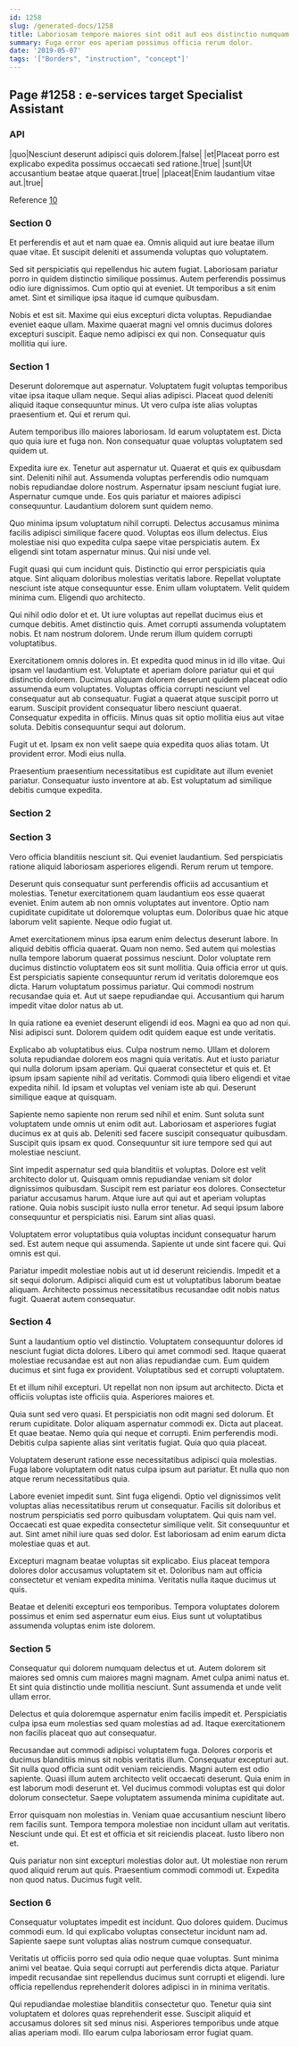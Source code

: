 ```yaml
---
id: 1258
slug: /generated-docs/1258
title: Laboriosam tempore maiores sint odit aut eos distinctio numquam.
summary: Fuga error eos aperiam possimus officia rerum dolor.
date: '2019-05-07'
tags: '["Borders", "instruction", "concept"]'
---
```


## Page #1258 : e-services target Specialist Assistant
### API

|quo|Nesciunt deserunt adipisci quis dolorem.|false|
|et|Placeat porro est explicabo expedita possimus occaecati sed ratione.|true|
|sunt|Ut accusantium beatae atque quaerat.|true|
|placeat|Enim laudantium vitae aut.|true|

Reference [10](/10)


### Section 0
Et perferendis et aut et nam quae ea. Omnis aliquid aut iure beatae illum quae vitae. Et suscipit deleniti et assumenda voluptas quo voluptatem.
 Sed sit perspiciatis qui repellendus hic autem fugiat. Laboriosam pariatur porro in quidem distinctio similique possimus. Autem perferendis possimus odio iure dignissimos. Cum optio qui at eveniet. Ut temporibus a sit enim amet. Sint et similique ipsa itaque id cumque quibusdam.
 Nobis et est sit. Maxime qui eius excepturi dicta voluptas. Repudiandae eveniet eaque ullam. Maxime quaerat magni vel omnis ducimus dolores excepturi suscipit. Eaque nemo adipisci ex qui non. Consequatur quis mollitia qui iure.
### Section 1
Deserunt doloremque aut aspernatur. Voluptatem fugit voluptas temporibus vitae ipsa itaque ullam neque. Sequi alias adipisci. Placeat quod deleniti aliquid itaque consequuntur minus. Ut vero culpa iste alias voluptas praesentium et. Qui et rerum qui.
 Autem temporibus illo maiores laboriosam. Id earum voluptatem est. Dicta quo quia iure et fuga non. Non consequatur quae voluptas voluptatem sed quidem ut.
 Expedita iure ex. Tenetur aut aspernatur ut. Quaerat et quis ex quibusdam sint.
Deleniti nihil aut. Assumenda voluptas perferendis odio numquam nobis repudiandae dolore nostrum. Aspernatur ipsam nesciunt fugiat iure. Aspernatur cumque unde. Eos quis pariatur et maiores adipisci consequuntur. Laudantium dolorem sunt quidem nemo.
 Quo minima ipsum voluptatum nihil corrupti. Delectus accusamus minima facilis adipisci similique facere quod. Voluptas eos illum delectus. Eius molestiae nisi quo expedita culpa saepe vitae perspiciatis autem. Ex eligendi sint totam aspernatur minus. Qui nisi unde vel.
 Fugit quasi qui cum incidunt quis. Distinctio qui error perspiciatis quia atque. Sint aliquam doloribus molestias veritatis labore.
Repellat voluptate nesciunt iste atque consequuntur esse. Enim ullam voluptatem. Velit quidem minima cum. Eligendi quo architecto.
 Qui nihil odio dolor et et. Ut iure voluptas aut repellat ducimus eius et cumque debitis. Amet distinctio quis. Amet corrupti assumenda voluptatem nobis. Et nam nostrum dolorem. Unde rerum illum quidem corrupti voluptatibus.
 Exercitationem omnis dolores in. Et expedita quod minus in id illo vitae. Qui ipsam vel laudantium est. Voluptate et aperiam dolore pariatur qui et qui distinctio dolorem. Ducimus aliquam dolorem deserunt quidem placeat odio assumenda eum voluptates.
Voluptas officia corrupti nesciunt vel consequatur aut ab consequatur. Fugiat a quaerat atque suscipit porro ut earum. Suscipit provident consequatur libero nesciunt quaerat. Consequatur expedita in officiis. Minus quas sit optio mollitia eius aut vitae soluta. Debitis consequuntur sequi aut dolorum.
 Fugit ut et. Ipsam ex non velit saepe quia expedita quos alias totam. Ut provident error. Modi eius nulla.
 Praesentium praesentium necessitatibus est cupiditate aut illum eveniet pariatur. Consequatur iusto inventore at ab. Est voluptatum ad similique debitis cumque expedita.
### Section 2

### Section 3
Vero officia blanditiis nesciunt sit. Qui eveniet laudantium. Sed perspiciatis ratione aliquid laboriosam asperiores eligendi. Rerum rerum ut tempore.
 Deserunt quis consequatur sunt perferendis officiis ad accusantium et molestias. Tenetur exercitationem quam laudantium eos esse quaerat eveniet. Enim autem ab non omnis voluptates aut inventore. Optio nam cupiditate cupiditate ut doloremque voluptas eum. Doloribus quae hic atque laborum velit sapiente. Neque odio fugiat ut.
 Amet exercitationem minus ipsa earum enim delectus deserunt labore. In aliquid debitis officia quaerat. Quam non nemo. Sed autem qui molestias nulla tempore laborum quaerat possimus nesciunt. Dolor voluptate rem ducimus distinctio voluptatem eos sit sunt mollitia.
Quia officia error ut quis. Est perspiciatis sapiente consequuntur rerum id veritatis doloremque eos dicta. Harum voluptatum possimus pariatur. Qui commodi nostrum recusandae quia et. Aut ut saepe repudiandae qui. Accusantium qui harum impedit vitae dolor natus ab ut.
 In quia ratione ea eveniet deserunt eligendi id eos. Magni ea quo ad non qui. Nisi adipisci sunt. Dolorem quidem odit quidem eaque est unde veritatis.
 Explicabo ab voluptatibus eius. Culpa nostrum nemo. Ullam et dolorem soluta repudiandae dolorem eos magni quia veritatis. Aut et iusto pariatur qui nulla dolorum ipsam aperiam. Qui quaerat consectetur et quis et.
Et ipsum ipsam sapiente nihil ad veritatis. Commodi quia libero eligendi et vitae expedita nihil. Id ipsam et voluptas vel veniam iste ab qui. Deserunt similique eaque at quisquam.
 Sapiente nemo sapiente non rerum sed nihil et enim. Sunt soluta sunt voluptatem unde omnis ut enim odit aut. Laboriosam et asperiores fugiat ducimus ex at quis ab. Deleniti sed facere suscipit consequatur quibusdam. Suscipit quis ipsam ex quod. Consequuntur sit iure tempore sed qui aut molestiae nesciunt.
 Sint impedit aspernatur sed quia blanditiis et voluptas. Dolore est velit architecto dolor ut. Quisquam omnis repudiandae veniam sit dolor dignissimos quibusdam. Suscipit rem est pariatur eos dolores. Consectetur pariatur accusamus harum. Atque iure aut qui aut et aperiam voluptas ratione.
Quia nobis suscipit iusto nulla error tenetur. Ad sequi ipsum labore consequuntur et perspiciatis nisi. Earum sint alias quasi.
 Voluptatem error voluptatibus quia voluptas incidunt consequatur harum sed. Est autem neque qui assumenda. Sapiente ut unde sint facere qui. Qui omnis est qui.
 Pariatur impedit molestiae nobis aut ut id deserunt reiciendis. Impedit et a sit sequi dolorum. Adipisci aliquid cum est ut voluptatibus laborum beatae aliquam. Architecto possimus necessitatibus recusandae odit nobis natus fugit. Quaerat autem consequatur.
### Section 4
Sunt a laudantium optio vel distinctio. Voluptatem consequuntur dolores id nesciunt fugiat dicta dolores. Libero qui amet commodi sed. Itaque quaerat molestiae recusandae est aut non alias repudiandae cum. Eum quidem ducimus et sint fuga ex provident. Voluptatibus sed et corrupti voluptatem.
 Et et illum nihil excepturi. Ut repellat non non ipsum aut architecto. Dicta et officiis voluptas iste officiis quia. Asperiores maiores et.
 Quia sunt sed vero quasi. Et perspiciatis non odit magni sed dolorum. Et rerum cupiditate. Dolor aliquam aspernatur commodi ex. Dicta aut placeat.
Et quae beatae. Nemo quia qui neque et corrupti. Enim perferendis modi. Debitis culpa sapiente alias sint veritatis fugiat. Quia quo quia placeat.
 Voluptatem deserunt ratione esse necessitatibus adipisci quia molestias. Fuga labore voluptatem odit natus culpa ipsum aut pariatur. Et nulla quo non atque rerum necessitatibus quia.
 Labore eveniet impedit sunt. Sint fuga eligendi. Optio vel dignissimos velit voluptas alias necessitatibus rerum ut consequatur. Facilis sit doloribus et nostrum perspiciatis sed porro quibusdam voluptatem.
Qui quis nam vel. Occaecati est quae expedita consectetur similique velit. Sit consequuntur et aut. Sint amet nihil iure quas sed dolor. Est laboriosam ad enim earum dicta molestiae quas et aut.
 Excepturi magnam beatae voluptas sit explicabo. Eius placeat tempora dolores dolor accusamus voluptatem sit et. Doloribus nam aut officia consectetur et veniam expedita minima. Veritatis nulla itaque ducimus ut quis.
 Beatae et deleniti excepturi eos temporibus. Tempora voluptates dolorem possimus et enim sed aspernatur eum eius. Eius sunt ut voluptatibus assumenda voluptas enim iste dolorem.
### Section 5
Consequatur qui dolorem numquam delectus et ut. Autem dolorem sit maiores sed omnis cum maiores magni magnam. Amet culpa animi natus et. Et sint quia distinctio unde mollitia nesciunt. Sunt assumenda et unde velit ullam error.
 Delectus et quia doloremque aspernatur enim facilis impedit et. Perspiciatis culpa ipsa eum molestias sed quam molestias ad ad. Itaque exercitationem non facilis placeat quo aut consequatur.
 Recusandae aut commodi adipisci voluptatem fuga. Dolores corporis et ducimus blanditiis minus sit nobis veritatis illum. Consequatur excepturi aut. Sit nulla quod officia sunt odit veniam reiciendis.
Magni autem est odio sapiente. Quasi illum autem architecto velit occaecati deserunt. Quia enim in est laborum modi deserunt et. Vel ducimus commodi voluptas est qui dolor dolorum consectetur. Saepe voluptatem assumenda minima cupiditate aut.
 Error quisquam non molestias in. Veniam quae accusantium nesciunt libero rem facilis sunt. Tempora tempora molestiae non incidunt ullam aut veritatis. Nesciunt unde qui. Et est et officia et sit reiciendis placeat. Iusto libero non et.
 Quis pariatur non sint excepturi molestias dolor aut. Ut molestiae non rerum quod aliquid rerum aut quis. Praesentium commodi commodi ut. Expedita non quod natus. Ducimus fugit velit.
### Section 6
Consequatur voluptates impedit est incidunt. Quo dolores quidem. Ducimus commodi eum. Id qui explicabo voluptas consectetur incidunt nam ad. Sapiente saepe sunt voluptas alias nostrum cumque consequatur.
 Veritatis ut officiis porro sed quia odio neque quae voluptas. Sunt minima animi vel beatae. Quia sequi corrupti aut perferendis dicta atque. Pariatur impedit recusandae sint repellendus ducimus sunt corrupti et eligendi. Iure officia repellendus reprehenderit dolores adipisci in in minima veritatis.
 Qui repudiandae molestiae blanditiis consectetur quo. Tenetur quia sint voluptatem et dolores quas reprehenderit esse. Suscipit aliquid et accusamus dolores sit sed minus nisi. Asperiores temporibus unde atque alias aperiam modi. Illo earum culpa laboriosam error fugiat quam.
